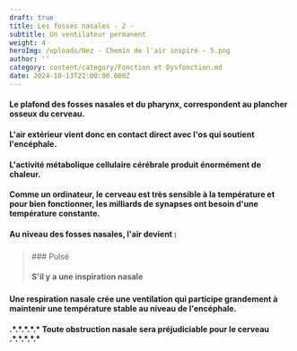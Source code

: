 ```yaml
---
draft: true
title: Les fosses nasales - 2 -
subtitle: Un ventilateur permanent
weight: 4
heroImg: /uploads/Nez - Chemin de l'air inspiré - 5.png
author: ''
category: content/category/Fonction et Dysfonction.md
date: 2024-10-13T22:00:00.000Z
---
```


#### Le plafond des fosses nasales et du pharynx, correspondent au plancher osseux du cerveau.

<Space height={20} />

#### L'air extérieur vient donc en contact direct avec l'os qui soutient l'encéphale.

<Space height={20} />

#### L'activité métabolique cellulaire cérébrale produit énormément de chaleur.

#### Comme un ordinateur, le cerveau est très sensible à la température et pour bien fonctionner, les milliards de synapses ont besoin d'une  température constante.

<Space height={20} />

#### Au niveau des fosses nasales, l'air devient :

<Space height={20} />

### &#x20;

<BlockQuote authorName="" position="center">
  ### &#x20;Pulsé

  #### S'il y a une inspiration nasale
</BlockQuote>

### &#x20;

<Space height={20} />

#### Une respiration nasale crée une ventilation qui participe grandement à maintenir une température stable au niveau de l'encéphale.

#### .\*.\*.\*.\*.\*  Toute obstruction nasale sera préjudiciable pour le cerveau .\*.\*.\*.\*.\*

####
